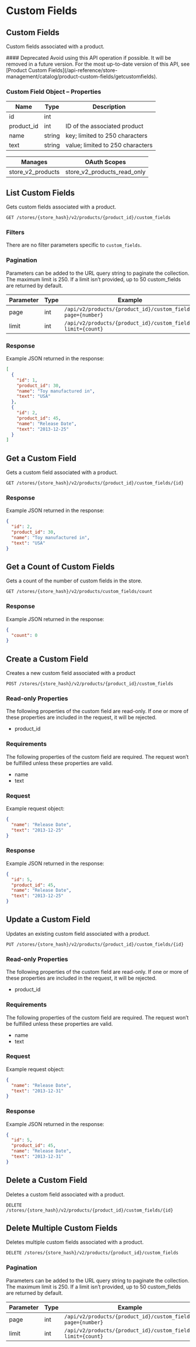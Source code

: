# Custom Fields

 

## Custom Fields 

Custom fields associated with a product.

<Callout type="warning">
  #### Deprecated
  Avoid using this API operation if possible. It will be removed in a future version.
  For the most up-to-date version of this API, see [Product Custom Fields](/api-reference/store-management/catalog/product-custom-fields/getcustomfields).
</Callout>

### Custom Field Object – Properties 

| Name | Type | Description |
|-|-|-|
| id | int | |
| product_id | int | ID of the associated product |
| name | string | key; limited to 250 characters |
| text | string | value; limited to 250 characters |

| Manages | OAuth Scopes |
|-|-|
| store_v2_products|store_v2_products_read_only

## List Custom Fields 

Gets custom fields associated with a product.

`GET /stores/{store_hash}/v2/products/{product_id}/custom_fields`

### Filters 

There are no filter parameters specific to `custom_fields`.

### Pagination 

Parameters can be added to the URL query string to paginate the collection. The maximum limit is 250. If a limit isn’t provided, up to 50 custom_fields are returned by default.

| Parameter | Type | Example |
|-|-|-|
| page | int | `/api/v2/products/{product_id}/custom_fields?page={number}` |
| limit | int | `/api/v2/products/{product_id}/custom_fields?limit={count}` |

### Response 

Example JSON returned in the response:

```json showLineNumbers copy
[
  {
    "id": 1,
    "product_id": 30,
    "name": "Toy manufactured in",
    "text": "USA"
  },
  {
    "id": 2,
    "product_id": 45,
    "name": "Release Date",
    "text": "2013-12-25"
  }
]
```

## Get a Custom Field 

Gets a custom field associated with a product.

`GET /stores/{store_hash}/v2/products/{product_id}/custom_fields/{id}`

### Response 

Example JSON returned in the response:

```json showLineNumbers copy
{
  "id": 2,
  "product_id": 30,
  "name": "Toy manufactured in",
  "text": "USA"
}
```

## Get a Count of Custom Fields 

Gets a count of the number of custom fields in the store.

`GET /stores/{store_hash}/v2/products/custom_fields/count`

### Response 

Example JSON returned in the response:

```json showLineNumbers copy
{
  "count": 0
}
```

## Create a Custom Field 

Creates a new custom field associated with a product

`POST /stores/{store_hash}/v2/products/{product_id}/custom_fields`

### Read-only Properties 

The following properties of the custom field are read-only. If one or more of these properties are included in the request, it will be rejected.

*   product_id

### Requirements 

The following properties of the custom field are required. The request won’t be fulfilled unless these properties are valid.

*   name
*   text

### Request 

Example request object:

```json showLineNumbers copy
{
  "name": "Release Date",
  "text": "2013-12-25"
}
```

### Response 

Example JSON returned in the response:

```json showLineNumbers copy
{
  "id": 5,
  "product_id": 45,
  "name": "Release Date",
  "text": "2013-12-25"
}
```

## Update a Custom Field 

Updates an existing custom field associated with a product.

`PUT /stores/{store_hash}/v2/products/{product_id}/custom_fields/{id}`

### Read-only Properties 

The following properties of the custom field are read-only. If one or more of these properties are included in the request, it will be rejected.

*   product_id

### Requirements 

The following properties of the custom field are required. The request won’t be fulfilled unless these properties are valid.

*   name
*   text

### Request 

Example request object:

```json showLineNumbers copy
{
  "name": "Release Date",
  "text": "2013-12-31"
}
```

### Response 

Example JSON returned in the response:

```json showLineNumbers copy
{
  "id": 5,
  "product_id": 45,
  "name": "Release Date",
  "text": "2013-12-31"
}
```

## Delete a Custom Field 

Deletes a custom field associated with a product.

`DELETE /stores/{store_hash}/v2/products/{product_id}/custom_fields/{id}`

## Delete Multiple Custom Fields 

Deletes multiple custom fields associated with a product.

`DELETE /stores/{store_hash}/v2/products/{product_id}/custom_fields`

### Pagination 

Parameters can be added to the URL query string to paginate the collection. The maximum limit is 250. If a limit isn’t provided, up to 50 custom_fields are returned by default.

| Parameter | Type | Example |
|-|-|-|
| page | int | `/api/v2/products/{product_id}/custom_fields?page={number}` |
| limit | int | `/api/v2/products/{product_id}/custom_fields?limit={count}` |
